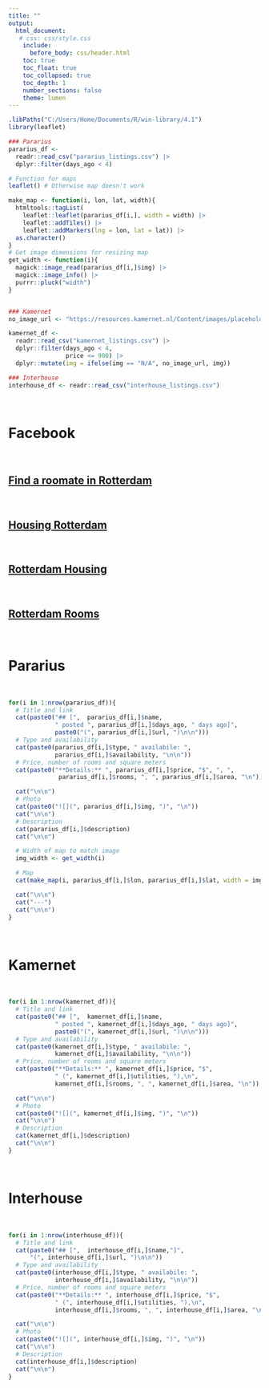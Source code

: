 ```yaml
---
title: ""
output: 
  html_document:
   # css: css/style.css
    include:
      before_body: css/header.html
    toc: true
    toc_float: true
    toc_collapsed: true
    toc_depth: 1
    number_sections: false
    theme: lumen
---
```


```r
.libPaths("C:/Users/Home/Documents/R/win-library/4.1")
library(leaflet)

### Pararius
pararius_df <-
  readr::read_csv("pararius_listings.csv") |>
  dplyr::filter(days_ago < 4)

# Function for maps
leaflet() # Otherwise map doesn't work

make_map <- function(i, lon, lat, width){
  htmltools::tagList(
    leaflet::leaflet(pararius_df[i,], width = width) |>
    leaflet::addTiles() |>
    leaflet::addMarkers(lng = lon, lat = lat)) |>
  as.character()
}
# Get image dimensions for resizing map
get_width <- function(i){
  magick::image_read(pararius_df[i,]$img) |>
  magick::image_info() |>
  purrr::pluck("width")
}


### Kamernet
no_image_url <- "https://resources.kamernet.nl/Content/images/placeholder/no-pic-advert.png"

kamernet_df <-
  readr::read_csv("kamernet_listings.csv") |>
  dplyr::filter(days_ago < 4,
                price <= 900) |>
  dplyr::mutate(img = ifelse(img == "N/A", no_image_url, img))

### Interhouse
interhouse_df <- readr::read_csv("interhouse_listings.csv")

```

$~$

# Facebook

$~$

## [Find a roomate in Rotterdam](https://www.facebook.com/groups/kamer.in.rotterdam?sorting_setting=CHRONOLOGICAL)

$~$

## [Housing Rotterdam](https://www.facebook.com/groups/apartmentshousingrotterdam?sorting_setting=CHRONOLOGICAL_LISTINGS)

$~$

## [Rotterdam Housing](https://www.facebook.com/groups/rotterdam.housing?sorting_setting=CHRONOLOGICAL_LISTINGS)

$~$

## [Rotterdam Rooms](https://www.facebook.com/groups/1986292084964994?sorting_setting=CHRONOLOGICAL)

$~$

# Pararius

$~$


```r
for(i in 1:nrow(pararius_df)){
  # Title and link
  cat(paste0("## [",  pararius_df[i,]$name,
             " posted ", pararius_df[i,]$days_ago, " days ago]",
             paste0("(", pararius_df[i,]$url, ")\n\n")))
  # Type and availability
  cat(paste0(pararius_df[i,]$type, " availabile: ",
             pararius_df[i,]$availability, "\n\n"))
  # Price, number of rooms and square meters
  cat(paste0("**Details:** ", pararius_df[i,]$price, "$", ", ",
              pararius_df[i,]$rooms, ", ", pararius_df[i,]$area, "\n"))

  cat("\n\n")
  # Photo
  cat(paste0("![](", pararius_df[i,]$img, ")", "\n"))
  cat("\n\n")
  # Description
  cat(pararius_df[i,]$description)
  cat("\n\n")

  # Width of map to match image
  img_width <- get_width(i)

  # Map
  cat(make_map(i, pararius_df[i,]$lon, pararius_df[i,]$lat, width = img_width))

  cat("\n\n")
  cat("---")
  cat("\n\n")
}
```

$~$

# Kamernet

$~$

```r
for(i in 1:nrow(kamernet_df)){
  # Title and link
  cat(paste0("## [",  kamernet_df[i,]$name,
             " posted ", kamernet_df[i,]$days_ago, " days ago]",
             paste0("(", kamernet_df[i,]$url, ")\n\n")))
  # Type and availability
  cat(paste0(kamernet_df[i,]$type, " availabile: ",
             kamernet_df[i,]$availability, "\n\n"))
  # Price, number of rooms and square meters
  cat(paste0("**Details:** ", kamernet_df[i,]$price, "$",
             " (", kamernet_df[i,]$utilities, "),\n",
             kamernet_df[i,]$rooms, ", ", kamernet_df[i,]$area, "\n"))

  cat("\n\n")
  # Photo
  cat(paste0("![](", kamernet_df[i,]$img, ")", "\n"))
  cat("\n\n")
  # Description
  cat(kamernet_df[i,]$description)
  cat("\n\n")
}
```

$~$

# Interhouse

$~$

```r
for(i in 1:nrow(interhouse_df)){
  # Title and link
  cat(paste0("## [",  interhouse_df[i,]$name,"]",
      "(", interhouse_df[i,]$url, ")\n\n"))
  # Type and availability
  cat(paste0(interhouse_df[i,]$type, " availabile: ",
             interhouse_df[i,]$availability, "\n\n"))
  # Price, number of rooms and square meters
  cat(paste0("**Details:** ", interhouse_df[i,]$price, "$",
             " (", interhouse_df[i,]$utilities, "),\n",
             interhouse_df[i,]$rooms, ", ", interhouse_df[i,]$area, "\n"))

  cat("\n\n")
  # Photo
  cat(paste0("![](", interhouse_df[i,]$img, ")", "\n"))
  cat("\n\n")
  # Description
  cat(interhouse_df[i,]$description)
  cat("\n\n")
}
```
